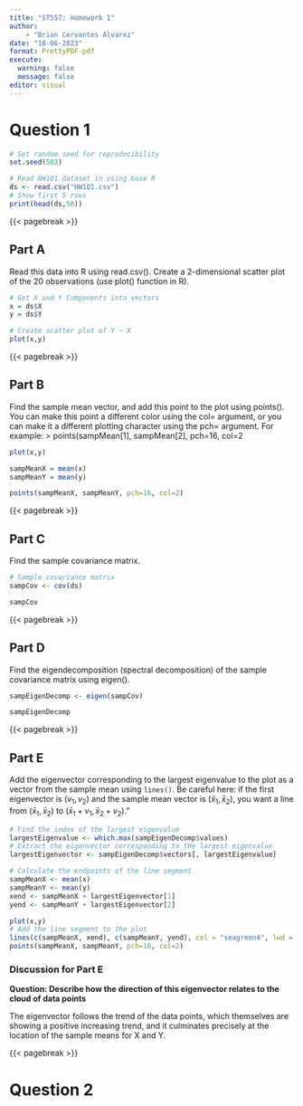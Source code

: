 ```yaml
---
title: "ST557: Homework 1"
author: 
    - "Brian Cervantes Alvarez"
date: "10-06-2023"
format: PrettyPDF-pdf
execute: 
  warning: false
  message: false
editor: visual
---
```


# Question 1

```r
# Set random seed for reproducibility
set.seed(503)

# Read HW1Q1 dataset in using base R
ds <- read.csv("HW1Q1.csv")
# Show first 5 rows
print(head(ds,50))

```

{{< pagebreak >}}

## Part A

Read this data into R using read.csv(). Create a 2-dimensional scatter plot of the 20 observations (use plot() function in R).

```r
# Get X and Y Components into vectors
x = ds$X
y = ds$Y

# Create scatter plot of Y ~ X
plot(x,y)
```

{{< pagebreak >}}

## Part B

Find the sample mean vector, and add this point to the plot using points(). You can make this point a different color using the col= argument, or you can make it a different plotting character using the pch= argument. For example: \> points(sampMean\[1\], sampMean\[2\], pch=16, col=2

```r
plot(x,y)

sampMeanX = mean(x)
sampMeanY = mean(y)

points(sampMeanX, sampMeanY, pch=16, col=2)

```

{{< pagebreak >}}

## Part C

Find the sample covariance matrix.

```r
# Sample covariance matrix
sampCov <- cov(ds)

sampCov
```

{{< pagebreak >}}

## Part D

Find the eigendecomposition (spectral decomposition) of the sample covariance matrix using eigen().

```r
sampEigenDecomp <- eigen(sampCov)

sampEigenDecomp
```

{{< pagebreak >}}

## Part E

Add the eigenvector corresponding to the largest eigenvalue to the plot as a vector from the sample mean using `lines()`. Be careful here: if the first eigenvector is $(v_1, v_2)$ and the sample mean vector is $(\bar{x}_1, \bar{x}_2)$, you want a line from $(\bar{x}_1, \bar{x}_2)$ to $(\bar{x}_1 + v_1, \bar{x}_2 + v_2)$."

```r
# Find the index of the largest eigenvalue
largestEigenvalue <- which.max(sampEigenDecomp$values)
# Extract the eigenvector corresponding to the largest eigenvalue
largestEigenvector <- sampEigenDecomp$vectors[, largestEigenvalue]

# Calculate the endpoints of the line segment
sampMeanX <- mean(x)
sampMeanY <- mean(y)
xend <- sampMeanX + largestEigenvector[1]
yend <- sampMeanY + largestEigenvector[2]

plot(x,y)
# Add the line segment to the plot
lines(c(sampMeanX, xend), c(sampMeanY, yend), col = "seagreen4", lwd = 2)
points(sampMeanX, sampMeanY, pch=16, col=2)

```

### Discussion for Part E

**Question: Describe how the direction of this eigenvector relates to the cloud of data points**

The eigenvector follows the trend of the data points, which themselves are showing a positive increasing trend, and it culminates precisely at the location of the sample means for X and Y.

{{< pagebreak >}}

# Question 2

```r



```

```r

```

```r

```

```r

```

```r

```
